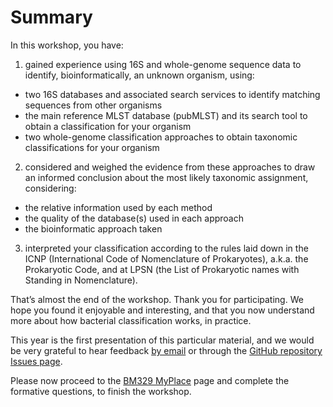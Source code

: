 # Summary

In this workshop, you have:

1. gained experience using 16S and whole-genome sequence data to identify, bioinformatically, an unknown organism, using:
  - two 16S databases and associated search services to identify matching sequences from other organisms
  - the main reference MLST database (pubMLST) and its search tool to obtain a classification for your organism
  - two whole-genome classification approaches to obtain taxonomic classifications for your organism
2. considered and weighed the evidence from these approaches to draw an informed conclusion about the most likely taxonomic assignment, considering:
  - the relative information used by each method
  - the quality of the database(s) used in each approach
  - the bioinformatic approach taken
3. interpreted your classification according to the rules laid down in the ICNP (International Code of Nomenclature of Prokaryotes), a.k.a. the Prokaryotic Code, and at LPSN (the List of Prokaryotic names with Standing in Nomenclature).


::: { .callout-warning title="Thank you" }
That's almost the end of the workshop. Thank you for participating. We hope you found it enjoyable and interesting, and that you now understand more about how bacterial classification works, in practice.

This year is the first presentation of this particular material, and we would be very grateful to hear feedback [by email]({{< var admin.email >}}) or through the [GitHub repository Issues page]({{< var github.issues >}}).
:::

::: { .callout-tip title="Completing the workshop" }
Please now proceed to the [BM329 MyPlace](https://classes.myplace.strath.ac.uk/course/view.php?id=21635) page and complete the formative questions, to finish the workshop.
:::